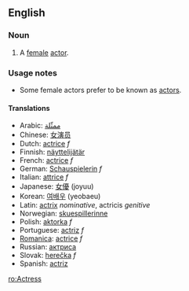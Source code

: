 ==English==
=== Noun ===
#A [[female]] [[actor]].

===Usage notes===
*Some female actors prefer to be known as [[actor]]s.

==== Translations ====
*Arabic: [[ممثّلة]]
*Chinese: [[女演员]]
*Dutch: [[actrice#Dutch|actrice]] ''f''
*Finnish: [[näyttelijätär]]
*French: [[actrice#French|actrice]] ''f''
*German: [[Schauspielerin]] ''f''
*Italian: [[attrice]] ''f''
*Japanese: [[女優]] (joyuu)
*Korean: [[여배우]] (yeobaeu)
*Latin: [[actrix]] ''nominative'', actricis ''genitive''
*Norwegian: [[skuespillerinne]]
*Polish: [[aktorka]] ''f''
*Portuguese: [[actriz]] ''f''
*[[Romanica]]: [[actrice#Romanica|actrice]] ''f''<!-- doesn't this refer to a male actor?, [[actor]] ''m''-->
*Russian: [[актриса]]
*Slovak: [[herečka]] ''f''
*Spanish: [[actriz]]<!--this belongs on the Spanish page: [[actrices]] ''plural''-->

[[ro:Actress]]